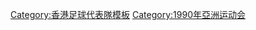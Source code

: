 {{National squad
 | name      = 1990年亞運足球香港隊
 | bg        = #db000d
 | fg        = #FFFFFF
 | bordercolor = #FFF000
 | flagvar   = 1959
 | country   = 香港
 | team link = 香港足球代表隊
 | comp link = 1990年亞運會
 | comp      = 1990年亞運會足球比賽
 | p1        = [[廖俊輝]]
 | p2        = [[鄧柱盛]]
 | p3        = [[陳偉超]]
 | p4        = [[陳炳安]]
 | p5        = [[黃國安]]
 | p6        = [[顧錦輝]]
 | p7        = [[李健和]]
 | p8        = [[譚兆偉]]
 | p9        = [[王福榮]]
 | p10       = [[梁能仁]]
 | p11       = [[黎永昌]]
 | p12       = [[譚亞福]]
 | p13       = [[朱雨大]]
 | p14       = [[張志德]] <small>（[[隊長 (足球)|c]]）</small>
 | p15       = [[周志成]]
 | p16       = [[招重文]]
 | p17       = [[任煒雄]]
 | p18       = [[羅偉志]]
 | coach     = [[郭家明]]
}}<noinclude>
[[Category:香港足球代表隊模板]]
[[Category:1990年亞洲运动会]]
</noinclude>